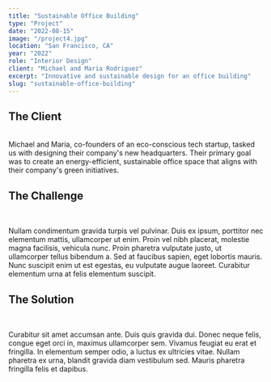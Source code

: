 ```yaml
---
title: "Sustainable Office Building"
type: "Project"
date: "2022-08-15"
image: "/project4.jpg"
location: "San Francisco, CA"
year: "2022"
role: "Interior Design"
client: "Michael and Maria Rodriguez"
excerpt: "Innovative and sustainable design for an office building"
slug: "sustainable-office-building"
---
```


## **The Client**
<br/>
Michael and Maria, co-founders of an eco-conscious tech startup, tasked us with designing their company's new headquarters. Their primary goal was to create an energy-efficient, sustainable office space that aligns with their company's green initiatives.
<br/>

## **The Challenge**
<br/>

Nullam condimentum gravida turpis vel pulvinar. Duis ex ipsum, porttitor nec elementum mattis, ullamcorper ut enim. Proin vel nibh placerat, molestie magna facilisis, vehicula nunc. Proin pharetra vulputate justo, ut ullamcorper tellus bibendum a. Sed at faucibus sapien, eget lobortis mauris. Nunc suscipit enim ut est egestas, eu vulputate augue laoreet. Curabitur elementum urna at felis elementum suscipit.
<br/>

## **The Solution**
<br/>

Curabitur sit amet accumsan ante. Duis quis gravida dui. Donec neque felis, congue eget orci in, maximus ullamcorper sem. Vivamus feugiat eu erat et fringilla. In elementum semper odio, a luctus ex ultricies vitae. Nullam pharetra ex urna, blandit gravida diam vestibulum sed. Mauris pharetra fringilla felis et dapibus.
